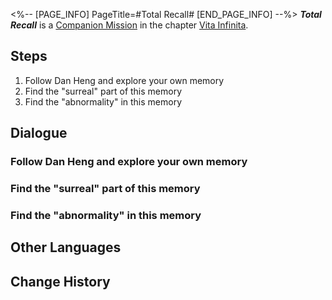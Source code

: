 <%-- [PAGE_INFO]
PageTitle=#Total Recall#
[END_PAGE_INFO] --%>
{{Stub|Dialogue.}}
{{Mission Infobox
|id            = 2020504
|title         = 
|image         = <!--Mission Total Recall.png-->
|type          = Companion
|event_name    = 
|chapter       = Vita Infinita (Companion Mission Chapter)
|requirements  = [[Companion Mission]] ''[[Total Recall]]'' completed
|summary       = <!--official mission summary from Fate's Atlas-->
|characters    = Fu Xuan; March 7th; Memory-(Trailblazer); Memory-Arlan; Memory-Asta; Memory-Dan Heng; Memory-Herta; Trailblazer
|startLocation = [[The Xianzhou Luofu]] - [[<!--starting area-->]]
|world         = The Xianzhou Luofu
|area          = <!--starting area-->
|prev          = 
|next          = 
|exp           = 
|credits       = 
|stellarJade   = 
|other         = 
}}
'''''Total Recall''''' is a [[Companion Mission]] in the chapter [[Vita Infinita (Companion Mission Chapter)|Vita Infinita]].

==Steps==
# Follow Dan Heng and explore your own memory
# Find the "surreal" part of this memory
# Find the "abnormality" in this memory

<!--
==Gameplay Notes==

--><!--
==Trial Character==

-->
==Dialogue==
{{Stub Dialogue}}
{{Dialogue Start}}
:{{tx}}
{{Dialogue End}}

===Follow Dan Heng and explore your own memory===
{{Mission Description|type=companion|location=<!--to be added-->|update|It isn't surprising to see Dan Heng in this memory, but March 7th is rather startled to see him acting in a way that screams "there's no time to explain. Hurry and get onto the Express!"<br />This isn't too bad. Having a guide is better than her searching alone aimlessly in her memories.}}
{{Dialogue Start}}
:{{tx}}
{{Dialogue End}}

===Find the "surreal" part of this memory===
{{Mission Description|type=companion|location=<!--to be added-->|update|Fu Xuan left a word of warning, then completely cut off communications with March 7th. March is a little scared, but this fear also made her feel a little ridiculous &mdash; why is everything so ominous and lonely when this is her own memory?<br />She can't help but recall the nightmare she had a few nights ago. She forgot the content of the dream as soon as she woke up, but that helpless and isolated feeling of fear lasted for well over an hour.}}
{{Dialogue Start}}
:{{tx}}
{{Dialogue End}}

===Find the "abnormality" in this memory===
{{Mission Description|type=companion|location=<!--to be added-->|update|After overcoming various obstacles, March 7th finally approaches the starting point of her memories. However, the closer she gets, the more anxious she feels &mdash; Where is this "obstacle" coming from?<br />Fu Xuan's warning echoes in her mind, making her almost wanting to stop and turn back the way she came...<br />"But Trailblazers must never turn back, even when they turn their back." March 7th is pretty satisfied with this dry joke and decides to tell it to Dan Heng when she gets back.}}
{{Dialogue Start}}
:{{tx}}
{{Dialogue End}}

==Other Languages==
{{Other Languages
|en   = Total Recall
|zhs  = 全面回忆
|zht  = 全面回憶
|ja   = 全て追憶
|ko   = 전반적 회상
|es   = Podemos recordarlo por usted
|fr   = Total Recall
|ru   = Вспомнить всё
|th   = หวนย้อนความทรงจำ
|vi   = Hồi Ức Toàn Diện
|de   = Lückenlose Erinnerung
|id   = Mengenang Penuh
|pt   = A Vingadora do Futuro
}}

==Change History==
{{Change History|1.3}}
